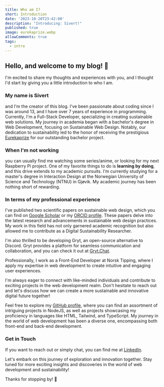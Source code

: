 ```yaml
---
title: Who am I?
short: Introduction
date: '2023-10-20T23:42:00'
description: "Introducing: Sivert!"
published: true
image: eurekaprize.webp
allowComments: true
tags:
  - intro
---
```


## Hello, and welcome to my blog! :wave:

I'm excited to share my thoughts and experiences with you, and I thought I'd start by giving you a little introduction to who I am.

### My name is Sivert

and I'm the creator of this blog. I've been passionate about coding since I was around 13, and I have over 7 years of experience in programming. Currently, I'm a Full-Stack Developer, specializing in creating sustainable web solutions. My journey in academia began with a bachelor's degree in Web Development, focusing on Sustainable Web Design. Notably, our dedication to sustainability led to the honor of receiving the prestigious [Eurekaprize](https://www.universitetsavisa.no/eurekaprisen-gjovik-ntnu/gjovik-disse-vant-arets-eurekapris/387933) for our outstanding bachelor project.

### When I'm not working

you can usually find me watching some series/anime, or looking for my next Raspberry Pi project. One of my favorite things to do is **learning by doing**, and this drive extends to my academic pursuits. I'm currently studying for a master's degree in Interaction Design at the Norwegian University of Science and Technology (NTNU) in Gjøvik. My academic journey has been nothing short of rewarding.

### In terms of my professional experience

I've published two scientific papers on sustainable web design, which you can find on [Google Scholar](https://scholar.google.com/citations?hl=no&user=lB4I4UUAAAAJ) or my [ORCID profile](https://orcid.org/0000-0001-7555-2983). These papers delve into the latest research and advancements in sustainable web design practices. My work in this field has not only garnered academic recognition but also allowed me to contribute as a Digital Sustainability Researcher.

I'm also thrilled to be developing Gryt, an open-source alternative to Discord. Gryt provides a platform for seamless communication and collaboration, and you can check it out at [Gryt.Chat](https://gryt.chat).

Professionally, I work as a Front-End Developer at Norsk Tipping, where I apply my expertise in web development to create intuitive and engaging user experiences.

I'm always eager to connect with like-minded individuals and contribute to exciting projects in the web development realm. Don't hesitate to reach out and let's discuss how we can create a more sustainable and innovative digital future together!

Feel free to explore my [GitHub profile](https://github.com/SivertGullbergHansen), where you can find an assortment of intriguing projects in NodeJS, as well as projects showcasing my proficiency in languages like HTML, Tailwind, and TypeScript. My journey in the world of web development has been a diverse one, encompassing both front-end and back-end development.

### Get in Touch

If you want to reach out or simply chat, you can find me at [LinkedIn](https://www.linkedin.com/in/sivertgullberghansen).

Let's embark on this journey of exploration and innovation together. Stay tuned for more exciting insights and discoveries in the world of web development and sustainability!

Thanks for stopping by! :wave: